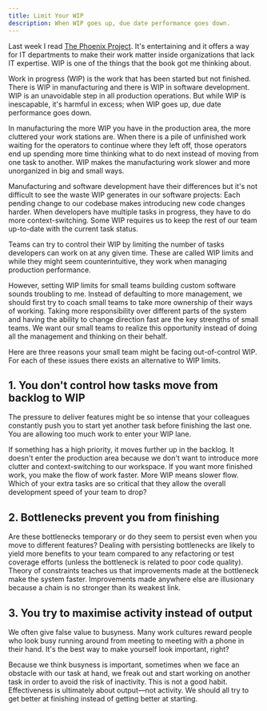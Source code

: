 ```yaml
---
title: Limit Your WIP
description: When WIP goes up, due date performance goes down.
---
```


Last week I read [The Phoenix Project](https://www.amazon.com/Phoenix-Project-DevOps-Helping-Business/dp/0988262592). It's entertaining and it offers a way for IT departments to make their work matter inside organizations that lack IT expertise. WIP is one of the things that the book got me thinking about.

Work in progress (WIP) is the work that has been started but not finished. There is WIP in manufacturing and there is WIP in software development. WIP is an unavoidable step in all production operations. But while WIP is inescapable, it's harmful in excess; when WIP goes up, due date performance goes down.

In manufacturing the more WIP you have in the production area, the more cluttered your work stations are. When there is a pile of unfinished work waiting for the operators to continue where they left off, those operators end up spending more time thinking what to do next instead of moving from one task to another. WIP makes the manufacturing work slower and more unorganized in big and small ways.

Manufacturing and software development have their differences but it's not difficult to see the waste WIP generates in our software projects: Each pending change to our codebase makes introducing new code changes harder. When developers have multiple tasks in progress, they have to do more context-switching. Some WIP requires us to keep the rest of our team up-to-date with the current task status.

Teams can try to control their WIP by limiting the number of tasks developers can work on at any given time. These are called WIP limits and while they might seem counterintuitive, they work when managing production performance.

However, setting WIP limits for small teams building custom software sounds troubling to me. Instead of defaulting to more management, we should first try to coach small teams to take more ownership of their ways of working. Taking more responsibility over different parts of the system and having the ability to change direction fast are the key strengths of small teams. We want our small teams to realize this opportunity instead of doing all the management and thinking on their behalf.

Here are three reasons your small team might be facing out-of-control WIP. For each of these issues there exists an alternative to WIP limits.

## 1. You don't control how tasks move from backlog to WIP

The pressure to deliver features might be so intense that your colleagues constantly push you to start yet another task before finishing the last one. You are allowing too much work to enter your WIP lane.

If something has a high priority, it moves further up in the backlog. It doesn't enter the production area because we don't want to introduce more clutter and context-switching to our workspace. If you want more finished work, you make the flow of work faster. More WIP means slower flow. Which of your extra tasks are so critical that they allow the overall development speed of your team to drop?

## 2. Bottlenecks prevent you from finishing

Are these bottlenecks temporary or do they seem to persist even when you move to different features? Dealing with persisting bottlenecks are likely to yield more benefits to your team compared to any refactoring or test coverage efforts (unless the bottleneck is related to poor code quality). Theory of constraints teaches us that improvements made at the bottleneck make the system faster. Improvements made anywhere else are illusionary because a chain is no stronger than its weakest link.

## 3. You try to maximise activity instead of output

We often give false value to busyness. Many work cultures reward people who look busy running around from meeting to meeting with a phone in their hand. It's the best way to make yourself look important, right?

Because we think busyness is important, sometimes when we face an obstacle with our task at hand, we freak out and start working on another task in order to avoid the risk of inactivity. This is not a good habit. Effectiveness is ultimately about output—not activity. We should all try to get better at finishing instead of getting better at starting.
